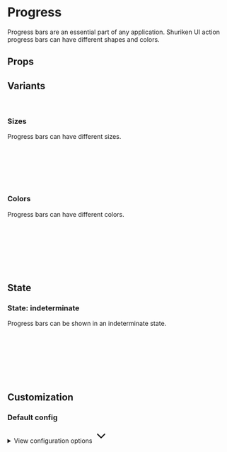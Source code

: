 
<Meta of={ProgressStories} />

# Progress

Progress bars are an essential part of any application. Shuriken UI action progress bars can have different shapes and colors.

<Primary />

## Props

<Controls />

## Variants

<br />

### Sizes

Progress bars can have different sizes.

<div className="bg-slate-100 dark:bg-slate-900 p-6 rounded-sm">
  <Story of={ProgressStories.SizeXs} />
  <br />
  <Story of={ProgressStories.SizeSm} />
  <br />
  <Story of={ProgressStories.SizeMd} />
  <br />
  <Story of={ProgressStories.SizeLg} />
  <br />
  <Story of={ProgressStories.SizeXl} />
</div>

<br />

### Colors

Progress bars can have different colors.

<div className="bg-slate-100 dark:bg-slate-900 p-6 rounded-sm">
  <Story of={ProgressStories.ColorPrimary} />
  <br />
  <Story of={ProgressStories.ColorInfo} />
  <br />
  <Story of={ProgressStories.ColorSuccess} />
  <br />
  <Story of={ProgressStories.ColorWarning} />
  <br />
  <Story of={ProgressStories.ColorDanger} />
</div>

<br />
<br />

## State

### State: indeterminate

Progress bars can be shown in an indeterminate state.

<div className="bg-slate-100 dark:bg-slate-900 p-6 rounded-sm">
  <Story of={ProgressStories.IndeterminatePrimary} />
  <br />
  <Story of={ProgressStories.IndeterminateInfo} />
  <br />
  <Story of={ProgressStories.IndeterminateSuccess} />
  <br />
  <Story of={ProgressStories.IndeterminateWarning} />
  <br />
  <Story of={ProgressStories.IndeterminateDanger} />
</div>

<br />
<br />

## Customization

### Default config

<div class="relative">
  <details class="relative bg-slate-50 border border-slate-200 rounded-lg p-4 [&>summary>svg]:open:-rotate-180">
    <summary class="list-none cursor-pointer">
      <span class="font-sans text-slate-500">View configuration options</span>
      <svg
        class="w-5 h-5 text-slate-500 absolute top-5 end-4 transition-transform duration-300"
        xmlns="http://www.w3.org/2000/svg"
        width="32"
        height="32"
        viewBox="0 0 24 24"
      >
        <path
          fill="none"
          stroke="currentColor"
          stroke-linecap="round"
          stroke-linejoin="round"
          stroke-width="2"
          d="m6 9l6 6l6-6"
        />
      </svg>
    </summary>

    <div class="!mt-4">
      <pre >
        {JSON.stringify(defaultProgressConfig, null, 2)}
      </pre>
    </div>

  </details>
</div>
